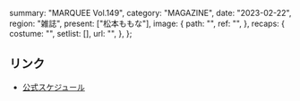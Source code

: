   summary: "MARQUEE Vol.149",
  category: "MAGAZINE",
  date: "2023-02-22",
  region: "雑誌",
  present: ["松本ももな"],
  image: {
    path: "",
    ref: "",
  },
  recaps: {
    costume: "",
    setlist: [],
    url: "",
  },
};

## リンク

- [公式スケジュール](https://takanenonadeshiko.jp/?p=734)
